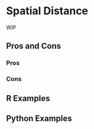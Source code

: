 # Spatial Distance {#sec-spatial-distance}

WIP

## Pros and Cons

### Pros

### Cons

## R Examples

## Python Examples

